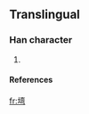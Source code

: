 {{see|壪}}

==Translingual==
===Han character===
{{Han char|rn=32|rad=土|as=09|sn=12|four=|canj=土卜金弓 (GYCN)}}
# {{defn|Han|sort=土09}}
====References====
{{Han ref|kx=0234.271|hdz=10465.131|uh=5846|ud=22598}}

[[fr:塆]]